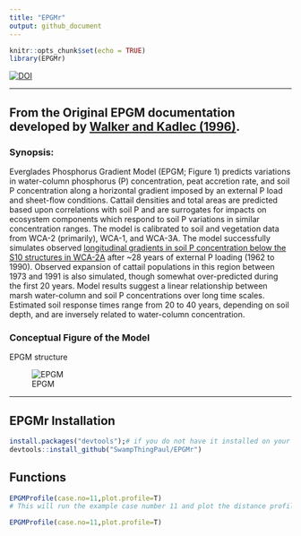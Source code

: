 ```yaml
---
title: "EPGMr"
output: github_document
---
```


```r
knitr::opts_chunk$set(echo = TRUE)
library(EPGMr)
```

[![DOI](https://zenodo.org/badge/234599925.svg)](https://zenodo.org/badge/latestdoi/234599925)

***

## From the Original EPGM documentation developed by [Walker and Kadlec (1996)](http://www.wwwalker.net/epgm/).
### Synopsis:
Everglades Phosphorus Gradient Model (EPGM; Figure 1) predicts variations in water-column phosphorus (P) concentration, peat accretion rate, and soil P concentration along a horizontal gradient imposed by an external P load and sheet-flow conditions. Cattail densities and total areas are predicted based upon correlations with soil P and are surrogates for impacts on ecosystem components which respond to soil P variations in similar concentration ranges. The model is calibrated to soil and vegetation data from WCA-2 (primarily), WCA-1, and WCA-3A. The model successfully simulates observed [longitudinal gradients in soil P concentration below the S10 structures in WCA-2A](http://www.wwwalker.net/epgm/wca2a_gradient.htm) after ~28 years of external P loading (1962 to 1990). Observed expansion of cattail populations in this region between 1973 and 1991 is also simulated, though somewhat over-predicted during the first 20 years. Model results suggest a linear relationship between marsh water-column and soil P concentrations over long time scales. Estimated soil response times range from 20 to 40 years, depending on soil depth, and are inversely related to water-column concentration.

### Conceptual Figure of the Model

EPGM structure

![EPGM](http://www.wwwalker.net/epgm/epgmpic.gif)

***


## EPGMr Installation

```r
install.packages("devtools");# if you do not have it installed on your PC
devtools::install_github("SwampThingPaul/EPGMr")
```

## Functions

```r
EPGMProfile(case.no=11,plot.profile=T)
# This will run the example case number 11 and plot the distance profile depicited below.

```

```r
EPGMProfile(case.no=11,plot.profile=T)
```

